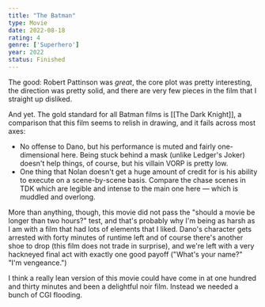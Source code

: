 ```yaml
---
title: "The Batman"
type: Movie
date: 2022-08-18
rating: 4
genre: ['Superhero']
year: 2022
status: Finished
---
```


The good: Robert Pattinson was _great_, the core plot was pretty interesting, the direction was pretty solid, and there are very few pieces in the film that I straight up disliked.

And yet. The gold standard for all Batman films is [[The Dark Knight]], a comparison that this film seems to relish in drawing, and it fails across most axes:

- No offense to Dano, but his performance is muted and fairly one-dimensional here. Being stuck behind a mask (unlike Ledger's Joker) doesn't help things, of course, but his villain VORP is pretty low.
- One thing that Nolan doesn't get a huge amount of credit for is his ability to execute on a scene-by-scene basis. Compare the chase scenes in TDK which are legible and intense to the main one here — which is muddled and overlong. 

More than anything, though, this movie did not pass the "should a movie be longer than two hours?" test, and that's probably why I'm being as harsh as I am with a film that had lots of elements that I liked. Dano's character gets arrested with forty minutes of runtime left and of course there's another shoe to drop (this film does not trade in surprise), and we're left with a very hackneyed final act with exactly one good payoff ("What's your name?" "I'm vengeance.")

I think a really lean version of this movie could have come in at one hundred and thirty minutes and been a delightful noir film. Instead we needed a bunch of CGI flooding.

